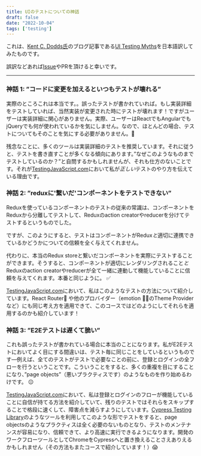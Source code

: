 ```yaml
---
title: UIのテストについての神話
draft: false
date: "2022-10-04"
tags: ['testing']
---
```


これは、[Kent C. Dodds氏](https://kentcdodds.com/)のブログ記事である[UI Testing Myths](https://kentcdodds.com/blog/ui-testing-myths)を日本語訳してみたものです。

誤訳などあれば[Issue](https://github.com/makotot/makotot.dev/issues/new)やPRを頂けると幸いです。

---

### 神話 1: ”コードに変更を加えるといつもテストが壊れる”
実際のところこれは本当です。。誤ったテストが書かれていれば。もし実装詳細をテストしていれば、当然実装が変更された時にテストが壊れます！ですがユーザーは実装詳細に関心がありません。実際、ユーザーはReactでもAngularでもjQueryでも何が使われているかを気にしません。なので、ほとんどの場合、テストについてもそのことを気にする必要がありません。💯

残念なことに、多くのツールは実装詳細のテストを推奨しています。それに従うと、テストを書き直すことが多くなる傾向にあります。”なぜこのようなものまでテストしているのか？”と自問するかもしれませんが、それも仕方のないことです。それが[TestingJavaScript.com](https://testingjavascript.com/)において私が*正しい*テストのやり方を伝えている理由です。


### 神話 2: ”reduxに'繋いだ'コンポーネントをテストできない”
Reduxを使っているコンポーネントのテストの従来の常識は、コンポーネントをReduxから分離してテストして、Reduxのaction creatorやreducerを分けてテストするというものでした。

ですが、このようにすると、テストはコンポーネントがRedux*と*適切に連携できているかどうかについての信頼を全く与えてくれません。

代わりに、本当のRedux storeと繋いだコンポーネントを実際にテストすることができます。そうすると、コンポーネントが適切にレンダリングされること*と*Reduxのaction creatorやreducerが全て一緒に連動して機能していることに信頼を与えてくれます。本番と同じように。 ✅

[TestingJavaScript.com](https://testingjavascript.com/)において、私はこのようなテストの方法について紹介しています。React Router🔀 や他のプロバイダー（emotion 👩‍🎤のTheme Providerなど）にも同じ考え方を適用できて、このコースではどのようにしてそれらを適用するのかも紹介しています！

### 神話 3: ”E2Eテストは遅くて脆い”
これも誤ったテストが書かれている場合に本当のことになります。私がE2Eテストにおいてよく目にする間違いは、テスト毎に同じことをしているというものです—例えば、全てのテストがテストで必要なことの前に、登録とログインの全フローを行うということです。こういうことをすると、多くの重複を目にすることになり、”page objects”（悪いプラクティスです）のようなものを作り始めるわけです。 😐

[TestingJavaScript.com](https://testingjavascript.com/)において、私は登録とログインのフローが機能していることに自信が持てる方法を紹介していて、残りのテストではそれらをスキップすることで格段に速くして、障害点を減らすようにしています。[Cypress Testing Library](https://github.com/testing-library/cypress-testing-library)のようなツールを利用してこのような形でテストをすると、page objectsのようなプラクティスは全く必要のないものとなり、テストのメンテナンスが容易になり、信頼できて、より高速に実行できるようになります。開発のワークフローツールとしてChromeをCypressへと置き換えることさえありえるかもしれません（その方法もまたコースで紹介しています！）😱
